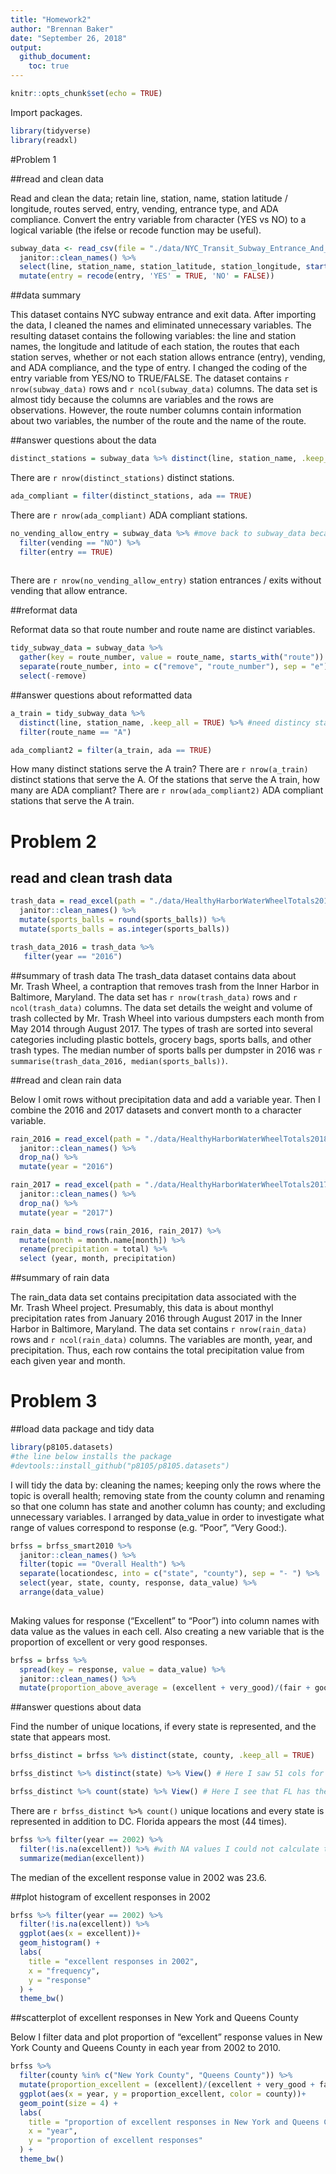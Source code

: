 ```yaml
---
title: "Homework2"
author: "Brennan Baker"
date: "September 26, 2018"
output:
  github_document:
    toc: true
---
```


```r
knitr::opts_chunk$set(echo = TRUE)
```

Import packages.
```r
library(tidyverse)
library(readxl)
```

#Problem 1

##read and clean data

Read and clean the data; retain line, station, name, station latitude / longitude, routes served, entry, vending, entrance type, and ADA compliance. Convert the entry variable from character (YES vs NO) to a logical variable (the ifelse or recode function may be useful).

```r
subway_data <- read_csv(file = "./data/NYC_Transit_Subway_Entrance_And_Exit_Data.csv") %>% 
  janitor::clean_names() %>% 
  select(line, station_name, station_latitude, station_longitude, starts_with("route"), entry, entrance_type, vending, ada) %>% 
  mutate(entry = recode(entry, 'YES' = TRUE, 'NO' = FALSE))

```

##data summary

This dataset contains NYC subway entrance and exit data. After importing the data, I cleaned the names and eliminated unnecessary variables. The resulting dataset contains the following variables: the line and station names, the longitude and latitude of each station, the routes that each station serves, whether or not each station allows entrance (entry), vending, and ADA compliance, and the type of entry. I changed the coding of the entry variable from YES/NO to TRUE/FALSE. The dataset contains `r nrow(subway_data)` rows and `r ncol(subway_data)` columns. The data set is almost tidy because the columns are variables and the rows are observations. However, the route number columns contain information about two variables, the number of the route and the name of the route.

##answer questions about the data

```r
distinct_stations = subway_data %>% distinct(line, station_name, .keep_all = TRUE)
```

There are `r nrow(distinct_stations)` distinct stations.

```r
ada_compliant = filter(distinct_stations, ada == TRUE)
```

There are `r nrow(ada_compliant)` ADA compliant stations.

```r
no_vending_allow_entry = subway_data %>% #move back to subway_data because each station has multiple entrances. Thus, the distinct_stations data set does not contain all of the entrances
  filter(vending == "NO") %>% 
  filter(entry == TRUE)
  
```

There are `r nrow(no_vending_allow_entry)` station entrances / exits without vending that allow entrance.

##reformat data

Reformat data so that route number and route name are distinct variables.
```r
tidy_subway_data = subway_data %>% 
  gather(key = route_number, value = route_name, starts_with("route")) %>% 
  separate(route_number, into = c("remove", "route_number"), sep = "e") %>% 
  select(-remove)
```

##answer questions about reformatted data

```r
a_train = tidy_subway_data %>% 
  distinct(line, station_name, .keep_all = TRUE) %>% #need distincy stations identified by name and line
  filter(route_name == "A")

ada_compliant2 = filter(a_train, ada == TRUE)
```

How many distinct stations serve the A train?
There are `r nrow(a_train)` distinct stations that serve the A.
Of the stations that serve the A train, how many are ADA compliant?
There are `r nrow(ada_compliant2)` ADA compliant stations that serve the A train.

# Problem 2

## read and clean trash data
```r
trash_data = read_excel(path = "./data/HealthyHarborWaterWheelTotals2018-7-28.xlsx", sheet = "Mr. Trash Wheel", range = cell_cols("A:M")) %>% 
  janitor::clean_names() %>% 
  mutate(sports_balls = round(sports_balls)) %>% 
  mutate(sports_balls = as.integer(sports_balls))

trash_data_2016 = trash_data %>% 
   filter(year == "2016")
```

##summary of trash data
The trash_data dataset contains data about Mr. Trash Wheel, a contraption that removes trash from the Inner Harbor in Baltimore, Maryland. The data set has `r nrow(trash_data)` rows and `r ncol(trash_data)` columns. The data set details the weight and volume of trash collected by Mr. Trash Wheel into various dumpsters each month from May 2014 through August 2017. The types of trash are sorted into several categories including plastic bottels, grocery bags, sports balls, and other trash types. The median number of sports balls per dumpster in 2016 was `r summarise(trash_data_2016, median(sports_balls))`.

##read and clean rain data

Below I omit rows without precipitation data and add a variable year. Then I combine the 2016 and 2017 datasets and convert month to a character variable.
```r
rain_2016 = read_excel(path = "./data/HealthyHarborWaterWheelTotals2018-7-28.xlsx", sheet = "2016 Precipitation", range = cell_rows(2:14)) %>% 
  janitor::clean_names() %>%
  drop_na() %>% 
  mutate(year = "2016")

rain_2017 = read_excel(path = "./data/HealthyHarborWaterWheelTotals2017-9-26.xlsx", sheet = "2017 Precipitation", range = cell_rows(2:14)) %>% 
  janitor::clean_names() %>%
  drop_na() %>% 
  mutate(year = "2017")

rain_data = bind_rows(rain_2016, rain_2017) %>% 
  mutate(month = month.name[month]) %>% 
  rename(precipitation = total) %>% 
  select (year, month, precipitation)
```

##summary of rain data

The rain_data data set contains precipitation data associated with the Mr. Trash Wheel project. Presumably, this data is about monthyl precipitation rates from January 2016 through August 2017 in the Inner Harbor in Baltimore, Maryland. The data set contains `r nrow(rain_data)` rows and `r ncol(rain_data)` columns. The variables are month, year, and precipitation. Thus, each row contains the total precipitation value from each given year and month.

# Problem 3

##load data package and tidy data

```r
library(p8105.datasets)
#the line below installs the package
#devtools::install_github("p8105/p8105.datasets")
```

I will tidy the data by: cleaning the names; keeping only the rows where the topic is overall health; removing state from the county column and renaming so that one column has state and another column has county; and excluding unnecessary variables. I arranged by data_value in order to investigate what range of values correspond to response (e.g. "Poor", "Very Good:).
```r
brfss = brfss_smart2010 %>% 
  janitor::clean_names() %>% 
  filter(topic == "Overall Health") %>% 
  separate(locationdesc, into = c("state", "county"), sep = "- ") %>% 
  select(year, state, county, response, data_value) %>% 
  arrange(data_value)
  
```

Making values for response (“Excellent” to “Poor”) into column names with data value as the values in each cell. Also creating a new variable that is the proportion of excellent or very good responses.

```r
brfss = brfss %>% 
  spread(key = response, value = data_value) %>% 
  janitor::clean_names() %>% 
  mutate(proportion_above_average = (excellent + very_good)/(fair + good + poor + excellent + very_good))
```

##answer questions about data

Find the number of unique locations, if every state is represented, and the state that appears most.
```r
brfss_distinct = brfss %>% distinct(state, county, .keep_all = TRUE)

brfss_distinct %>% distinct(state) %>% View() # Here I saw 51 cols for each state + DC

brfss_distinct %>% count(state) %>% View() # Here I see that FL has the highest number

```

There are `r brfss_distinct %>% count()` unique locations and every state is represented in addition to DC. Florida appears the most (44 times).

```r
brfss %>% filter(year == 2002) %>% 
  filter(!is.na(excellent)) %>% #with NA values I could not calculate the median
  summarize(median(excellent))
```

The median of the excellent response value in 2002 was 23.6.

##plot histogram of excellent responses in 2002

```r
brfss %>% filter(year == 2002) %>% 
  filter(!is.na(excellent)) %>%
  ggplot(aes(x = excellent))+
  geom_histogram() +
  labs(
    title = "excellent responses in 2002",
    x = "frequency",
    y = "response"
  ) + 
  theme_bw()
```

##scatterplot of excellent responses in New York and Queens County

Below I filter data and plot proportion of “excellent” response values in New York County and Queens County in each year from 2002 to 2010.
```r
brfss %>% 
  filter(county %in% c("New York County", "Queens County")) %>%
  mutate(proportion_excellent = (excellent)/(excellent + very_good + fair + good + poor)) %>% 
  ggplot(aes(x = year, y = proportion_excellent, color = county))+
  geom_point(size = 4) +
  labs(
    title = "proportion of excellent responses in New York and Queens County",
    x = "year",
    y = "proportion of excellent responses"
  ) + 
  theme_bw()
```
